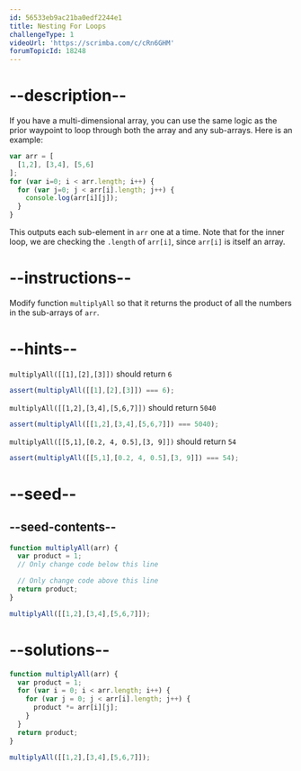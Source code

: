 ```yaml
---
id: 56533eb9ac21ba0edf2244e1
title: Nesting For Loops
challengeType: 1
videoUrl: 'https://scrimba.com/c/cRn6GHM'
forumTopicId: 18248
---
```


# --description--

If you have a multi-dimensional array, you can use the same logic as the prior waypoint to loop through both the array and any sub-arrays. Here is an example:

```js
var arr = [
  [1,2], [3,4], [5,6]
];
for (var i=0; i < arr.length; i++) {
  for (var j=0; j < arr[i].length; j++) {
    console.log(arr[i][j]);
  }
}
```

This outputs each sub-element in `arr` one at a time. Note that for the inner loop, we are checking the `.length` of `arr[i]`, since `arr[i]` is itself an array.

# --instructions--

Modify function `multiplyAll` so that it returns the product of all the numbers in the sub-arrays of `arr`.

# --hints--

`multiplyAll([[1],[2],[3]])` should return `6`

```js
assert(multiplyAll([[1],[2],[3]]) === 6);
```

`multiplyAll([[1,2],[3,4],[5,6,7]])` should return `5040`

```js
assert(multiplyAll([[1,2],[3,4],[5,6,7]]) === 5040);
```

`multiplyAll([[5,1],[0.2, 4, 0.5],[3, 9]])` should return `54`

```js
assert(multiplyAll([[5,1],[0.2, 4, 0.5],[3, 9]]) === 54);
```

# --seed--

## --seed-contents--

```js
function multiplyAll(arr) {
  var product = 1;
  // Only change code below this line

  // Only change code above this line
  return product;
}

multiplyAll([[1,2],[3,4],[5,6,7]]);
```

# --solutions--

```js
function multiplyAll(arr) {
  var product = 1;
  for (var i = 0; i < arr.length; i++) {
    for (var j = 0; j < arr[i].length; j++) {
      product *= arr[i][j];
    }
  }
  return product;
}

multiplyAll([[1,2],[3,4],[5,6,7]]);
```
